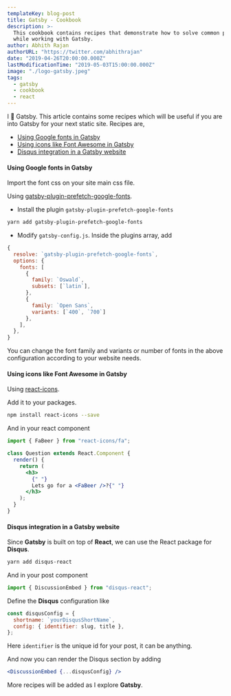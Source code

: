 ```yaml
---
templateKey: blog-post
title: Gatsby - Cookbook
description: >-
  This cookbook contains recipes that demonstrate how to solve common problems
  while working with Gatsby.
author: Abhith Rajan
authorURL: "https://twitter.com/abhithrajan"
date: "2019-04-26T20:00:00.000Z"
lastModificationTime: "2019-05-03T15:00:00.000Z"
image: "./logo-gatsby.jpeg"
tags:
  - gatsby
  - cookbook
  - react
---
```


I 💟 Gatsby. This article contains some recipes which will be useful if you are into Gatsby for your next static site. Recipes are,

- [Using Google fonts in Gatsby](#using-google-fonts-in-gatsby)
- [Using icons like Font Awesome in Gatsby](#using-icons-like-font-awesome-in-gatsby)
- [Disqus integration in a Gatsby website](#disqus-integration-in-a-gatsby-website)

#### Using Google fonts in Gatsby

Import the font css on your site main css file.

Using [gatsby-plugin-prefetch-google-fonts](https://www.gatsbyjs.org/packages/gatsby-plugin-prefetch-google-fonts/).

- Install the plugin `gatsby-plugin-prefetch-google-fonts`

```bash
yarn add gatsby-plugin-prefetch-google-fonts
```

- Modify `gatsby-config.js`. Inside the plugins array, add

```js
{
  resolve: `gatsby-plugin-prefetch-google-fonts`,
  options: {
    fonts: [
      {
        family: `Oswald`,
        subsets: [`latin`],
      },
      {
        family: `Open Sans`,
        variants: [`400`, `700`]
      },
    ],
  },
}
```

You can change the font family and variants or number of fonts in the above configuration according to your website needs.

#### Using icons like Font Awesome in Gatsby

Using [react-icons](https://github.com/react-icons/react-icons).

Add it to your packages.

```bash
npm install react-icons --save
```

And in your react component

```jsx
import { FaBeer } from "react-icons/fa";

class Question extends React.Component {
  render() {
    return (
      <h3>
        {" "}
        Lets go for a <FaBeer />?{" "}
      </h3>
    );
  }
}
```

#### Disqus integration in a Gatsby website

Since **Gatsby** is built on top of **React**, we can use the React package for **Disqus**.

```bash
yarn add disqus-react
```

And in your post component

```js
import { DiscussionEmbed } from "disqus-react";
```

Define the **Disqus** configuration like

```js
const disqusConfig = {
  shortname: `yourDisqusShortName`,
  config: { identifier: slug, title },
};
```

Here `identifier` is the unique id for your post, it can be anything.

And now you can render the Disqus section by adding

```jsx
<DiscussionEmbed {...disqusConfig} />
```

More recipes will be added as I explore **Gatsby**.

